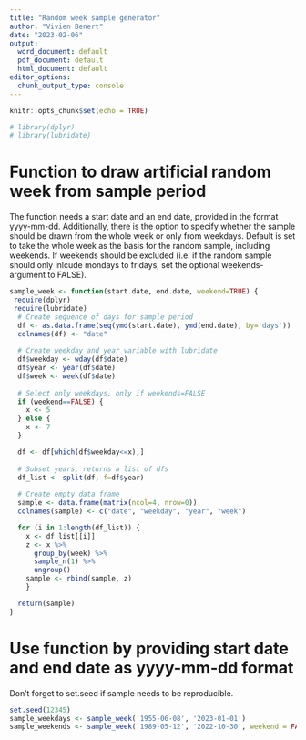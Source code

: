 ```yaml
---
title: "Random week sample generator"
author: "Vivien Benert"
date: "2023-02-06"
output:
  word_document: default
  pdf_document: default
  html_document: default
editor_options:
  chunk_output_type: console
---
```


```r
knitr::opts_chunk$set(echo = TRUE)
```


```r
# library(dplyr)
# library(lubridate)
```

# Function to draw artificial random week from sample period

The function needs a start date and an end date, provided in the format yyyy-mm-dd. Additionally, there is the option to specify whether the sample should be drawn from the whole week or only from weekdays. Default is set to take the whole week as the basis for the random sample, including weekends. If weekends should be excluded (i.e. if the random sample should only inlcude mondays to fridays, set the optional weekends-argument to FALSE).

```r
sample_week <- function(start.date, end.date, weekend=TRUE) {
 require(dplyr)
 require(lubridate)
  # Create sequence of days for sample period
  df <- as.data.frame(seq(ymd(start.date), ymd(end.date), by='days'))
  colnames(df) <- "date"
  
  # Create weekday and year variable with lubridate 
  df$weekday <- wday(df$date)
  df$year <- year(df$date)
  df$week <- week(df$date)
  
  # Select only weekdays, only if weekends=FALSE
  if (weekend==FALSE) {
    x <- 5
  } else {
    x <- 7
  }

  df <- df[which(df$weekday<=x),]
  
  # Subset years, returns a list of dfs
  df_list <- split(df, f=df$year)
  
  # Create empty data frame
  sample <- data.frame(matrix(ncol=4, nrow=0))
  colnames(sample) <- c("date", "weekday", "year", "week")

  for (i in 1:length(df_list)) {
    x <- df_list[[i]]
    z <- x %>% 
      group_by(week) %>% 
      sample_n(1) %>% 
      ungroup()
    sample <- rbind(sample, z)
    }

  return(sample)
}
```

# Use function by providing start date and end date as yyyy-mm-dd format

Don't forget to set.seed if sample needs to be reproducible.

```r
set.seed(12345)
sample_weekdays <- sample_week('1955-06-08', '2023-01-01')
sample_weekends <- sample_week('1989-05-12', '2022-10-30', weekend = FALSE)
```
